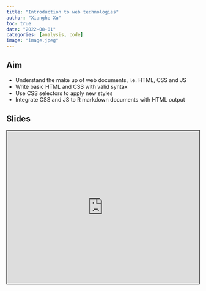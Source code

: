 ```yaml
---
title: "Introduction to web technologies"
author: "Xianghe Xu"
toc: true
date: "2022-08-01"
categories: [analysis, code]
image: "image.jpeg"
---
```



## Aim 

* Understand the make up of web documents, i.e. HTML, CSS and JS
* Write basic HTML and CSS with valid syntax
* Use CSS selectors to apply new styles 
* Integrate CSS and JS to R markdown documents with HTML output

## Slides

<iframe src="https://cwd.numbat.space/lectures/lecture-02.html" style="border: 1px solid black;" width="100%" height = "400px"></iframe>
